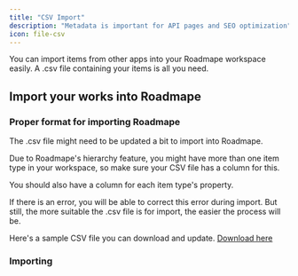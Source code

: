 ```yaml
---
title: "CSV Import"
description: "Metadata is important for API pages and SEO optimization"
icon: file-csv
---
```

You can import items from other apps into your Roadmape workspace easily. A .csv file containing your items is all you need.

## Import your works into Roadmape

<Steps>
  <Step title="Export your items from other apps">
  </Step>
  <Step title="Click your workspace logo in Roadmape">
  </Step>
  <Step title="Go to your workspace settings">
  </Step>
  <Step title="Go to Integrations tab">
  </Step>
  <Step title="Click CSV Import">
  </Step>
</Steps>

### Proper format for importing Roadmape

The .csv file might need to be updated a bit to import into Roadmape.

Due to Roadmape's hierarchy feature, you might have more than one item type in your workspace, so make sure your CSV file has a column for this.

You should also have a column for each item type's property.

<Note>If there is an error, you will be able to correct this error during import. But still, the more suitable the .csv file is for import, the easier the process will be.</Note>

Here's a sample CSV file you can download and update. [Download here](https://google.com)

### Importing


